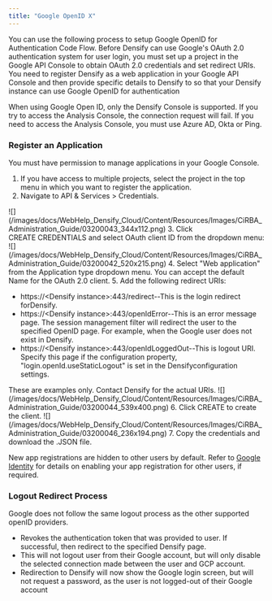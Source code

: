 ```yaml
---
title: "Google OpenID X"
---
```


You can use the following process to setup Google OpenID for Authentication Code Flow. Before Densify can use Google's OAuth 2.0 authentication system for user login, you must set up a project in the Google API Console to obtain OAuth 2.0 credentials and set redirect URIs. You need to register Densify as a web application in your Google API Console and then provide specific details to Densify to so that your Densify instance can use Google OpenID for authentication

When using Google Open ID, only the Densify Console is supported. If you try to access the Analysis Console, the connection request will fail. If you need to access the Analysis Console, you must use Azure AD, Okta or Ping.

### Register an Application

You must have permission to manage applications in your Google Console.

1. If you have access to multiple projects, select the project in the top menu in which you want to register the application.
2. Navigate to API & Services > Credentials.
<Accordion title="Figure: Locating the Credentials Page">
<Frame>![](/images/docs/WebHelp_Densify_Cloud/Content/Resources/Images/CiRBA_Administration_Guide/03200043_344x112.png)</Frame>
</Accordion>
3. Click CREATE CREDENTIALS and select OAuth client ID from the dropdown menu:
<Accordion title="Figure: Creating a New Credential">
<Frame>![](/images/docs/WebHelp_Densify_Cloud/Content/Resources/Images/CiRBA_Administration_Guide/03200042_520x215.png)</Frame>
</Accordion>
4. Select "Web application" from the Application type dropdown menu. You can accept the default Name for the OAuth 2.0 client.
5. Add the following redirect URIs:

* https://\<Densify instance>:443/redirect--This is the login redirect forDensify.
* https://\<Densify instance>:443/openIdError--This is an error message page. The session management filter will redirect the user to the specified OpenID page. For example, when the Google user does not exist in Densify.
* https://\<Densify instance>:443/openIdLoggedOut--This is logout URI. Specify this page if the configuration property, "login.openId.useStaticLogout" is set in the Densifyconfiguration settings.

<Note>
These are examples only. Contact Densify for the actual URIs.
</Note>


<Accordion title="Figure: Creating a OAuth Client ID">
<Frame>![](/images/docs/WebHelp_Densify_Cloud/Content/Resources/Images/CiRBA_Administration_Guide/03200044_539x400.png)</Frame>
</Accordion>
6. Click CREATE to create the client.
<Accordion title="Figure: Client Creation Confirmation">
<Frame>![](/images/docs/WebHelp_Densify_Cloud/Content/Resources/Images/CiRBA_Administration_Guide/03200046_236x194.png)</Frame>
</Accordion>
7. Copy the credentials and download the .JSON file.

New app registrations are hidden to other users by default. Refer to [Google Identity](https://developers.google.com/identity/openid-connect/openid-connect) for details on enabling your app registration for other users, if required.

### Logout Redirect Process

Google does not follow the same logout process as the other supported openID providers.

* Revokes the authentication token that was provided to user. If successful, then redirect to the specified Densify page.
* This will not logout user from their Google account, but will only disable the selected connection made between the user and GCP account.
* Redirection to Densify will now show the Google login screen, but will not request a password, as the user is not logged-out of their Google account
